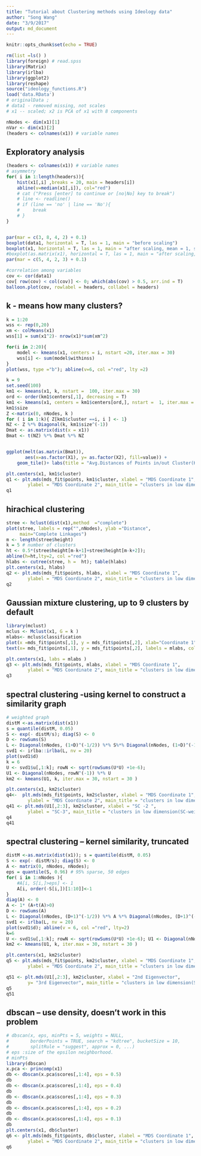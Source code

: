 ```yaml
---
title: "Tutorial about Clustering methods using Ideology data"
author: "Song Wang"
date: "3/9/2017"
output: md_document
---
```


```r
knitr::opts_chunk$set(echo = TRUE)

rm(list =ls() )
library(foreign) # read.spss
library(Matrix)
library(irlba)
library(ggplot2)
library(reshape)
source("ideology_functions.R")
load('data.RData')
# originalData ; 
# data1 - removed missing, not scales
# x1 -- scaled; x2 is PCA of x1 with 8 components

nNodes <- dim(x1)[1]
nVar <- dim(x1)[2]
(headers <- colnames(x1)) # variable names
```

## Exploratory analysis

```r

(headers <- colnames(x1)) # variable names
# asymmetry
for( i in 1:length(headers)){
    hist(x1[,i] ,breaks = 20, main = headers[i])
    abline(v=median(x1[,i]), col="red")
    # cat ("Press [enter] to continue or [no|No] key to break")
    # line <- readline()
    # if (line == 'no' | line == 'No'){
    #     break
    # }
}


par(mar	= c(3, 8, 4, 2) + 0.1)
boxplot(data1, horizontal = T, las = 1, main = "before scaling")
boxplot(x1, horizontal = T, las = 1, main = "after scaling, mean = 1, sd = 1")
#boxplot(as.matrix(x1), horizontal = T, las = 1, main = "after scaling, mean = 1, sd = 1")
par(mar	= c(5, 4, 2, 3) + 0.1)

#correlation among variables
cov <- cor(data1)
cov[ row(cov) < col(cov)] <- 0; which(abs(cov) > 0.5, arr.ind = T)
balloon.plot(cov, rowlabel = headers, collabel = headers)


```
## k - means  how many clusters?
```r
k = 1:20
wss <- rep(0,20)
xm <- colMeans(x1)
wss[1] = sum(x1^2)- nrow(x1)*sum(xm^2)

for(i in 2:20){
    model <- kmeans(x1, centers = i, nstart =20, iter.max = 30)
    wss[i] <- sum(model$withinss)
}
plot(wss, type ="b"); abline(v=6, col ="red", lty =2)

k = 9
set.seed(100)
km1 <- kmeans(x1, k, nstart =  100, iter.max = 30)
ord <- order(km1$centers[,1], decreasing = T)
km1 <- kmeans(x1, centers = km1$centers[ord,], nstart =  1, iter.max = 30)
km1$size
Z <-matrix(0, nNodes, k )
for ( i in 1:k){ Z[km1$cluster ==i, i ] <- 1}
NZ <- Z %*% Diagonal(k, km1$size^(-1)) 
Dmat <- as.matrix(dist(x = x1))
Bmat <- t(NZ) %*% Dmat %*% NZ


ggplot(melt(as.matrix(Bmat)), 
       aes(x=as.factor(X1), y= as.factor(X2), fill=value)) + 
    geom_tile()+ labs(title = "Avg.Distances of Points in/out Cluster(K-means)") + xlab("") + ylab("")

plt.centers(x1, km1$cluster)
q1 <- plt.mds(mds_fit$points, km1$cluster, xlabel = "MDS Coordinate 1", 
        ylabel = "MDS Coordinate 2", main_title = "clusters in low dimension (Kmeans)")
q1
```

## hirachical clustering

```r
stree <- hclust(dist(x1),method  ="complete")
plot(stree, labels = rep("",nNodes), ylab ="Distance", 
     main="Complete Linkages")
m <- length(stree$height)
k = 5 # number of clusters
ht <- 0.5*(stree$height[m-k+1]+stree$height[m-k+2]); 
abline(h=ht,lty=2, col ="red")
hlabs <- cutree(stree, h =  ht); table(hlabs)
plt.centers(x1, hlabs)
q2 <- plt.mds(mds_fit$points, hlabs, xlabel = "MDS Coordinate 1", 
        ylabel = "MDS Coordinate 2", main_title = "clusters in low dimension(Hierachical)")
q2
```

## Gaussian mixture clustering, up to 9 clusters by default
```r
library(mclust)
mclus <- Mclust(x1, G = k )  
mlabs<- mclus$classification
plot(x =mds_fit$points[,1], y = mds_fit$points[,2], xlab="Coordinate 1", ylab="Coordinate 2",  type = 'n', main = "Hierachical Clustering")
text(x= mds_fit$points[,1], y = mds_fit$points[,2], labels = mlabs, col = mlabs, cex=.7)

plt.centers(x1, labs = mlabs )
q3 <- plt.mds(mds_fit$points, mlabs, xlabel = "MDS Coordinate 1", 
        ylabel = "MDS Coordinate 2", main_title = "clusters in low dimension (GMM)")
q3
```



## spectral clustering -using kernel to construct a similarity graph
```r
# weighted graph
distM <-as.matrix(dist(x1))
s = quantile(distM, 0.05)
S <- exp(- distM/s); diag(S) <- 0
D <- rowSums(S)
L <- Diagonal(nNodes, (1+D)^(-1/2)) %*% S%*% Diagonal(nNodes, (1+D)^(-1/2))
svd1 <- irlba::irlba(L, nv = 20)
plot(svd1$d)
k = 6
U <- svd1$u[,1:k]; rowN <- sqrt(rowSums(U*U) +1e-6); 
U1 <- Diagonal(nNodes, rowN^(-1)) %*% U
km2 <- kmeans(U1, k, iter.max = 30, nstart = 30 )

plt.centers(x1, km2$cluster)
q4<-  plt.mds(mds_fit$points, km2$cluster, xlabel = "MDS Coordinate 1", 
        ylabel = "MDS Coordinate 2", main_title = "clusters in low dimension")
q41 <- plt.mds(U1[,2:3], km2$cluster, xlabel = "SC -2 ", 
        ylabel = "SC-3", main_title = "clusters in low dimension(SC-weighted)")
q4 
q41
```


## spectral clustering -- kernel similarity, truncated
```r

distM <-as.matrix(dist(x1)); s = quantile(distM, 0.05)
S <- exp(- distM/s); diag(S) <- 0
A <- matrix(0, nNodes, nNodes); 
eps = quantile(S, 0.96) # 95% sparse, 50 edges
for( i in 1:nNodes ){
    #A[i, S[i,]>eps] <- 1
    A[i, order(-S[i,])[1:10]]<-1
}
diag(A) <- 0
A <- 1* (A+t(A)>0)
D <- rowSums(A)
L <- Diagonal(nNodes, (D+1)^(-1/2)) %*% A %*% Diagonal(nNodes, (D+1)^(-1/2))
svd1 <- irlba(L, nv = 20)
plot(svd1$d); abline(v = 6, col ="red", lty=2)
k=6
U <- svd1$u[,1:k]; rowN <- sqrt(rowSums(U*U) +1e-6); U1 <- Diagonal(nNodes, rowN^(-1)) %*% U
km2 <- kmeans(U1, k, iter.max = 30, nstart = 30 )

plt.centers(x1, km2$cluster)
q5 <- plt.mds(mds_fit$points, km2$cluster, xlabel = "MDS Coordinate 1", 
        ylabel = "MDS Coordinate 2", main_title = "clusters in low dimension(SC-kernel-truncated)")

q51 <- plt.mds(U1[,2:3], km2$cluster, xlabel = "2nd Eigenvector",
        y= "3rd Eigenvector", main_title = "clusters in low dimension(SC-kernel-truncated)")
q5
q51
```


## dbscan  -- use density, doesn't work in this problem
```r
# dbscan(x, eps, minPts = 5, weights = NULL,
#        borderPoints = TRUE, search = "kdtree", bucketSize = 10,
#        splitRule = "suggest", approx = 0, ...)
# eps :size of the epsilon neighborhood.
# minPts
library(dbscan)
x.pca <- princomp(x1)
db <- dbscan(x.pca$scores[,1:4], eps = 0.5)
db
db <- dbscan(x.pca$scores[,1:4], eps = 0.4)
db
db <- dbscan(x.pca$scores[,1:4], eps = 0.3)
db
db <- dbscan(x.pca$scores[,1:4], eps = 0.2)
db
db <- dbscan(x.pca$scores[,1:4], eps = 0.1)
db
plt.centers(x1, db$cluster)
q6 <- plt.mds(mds_fit$points, db$cluster, xlabel = "MDS Coordinate 1", 
        ylabel = "MDS Coordinate 2", main_title = "clusters in low dimension(DB-SCAN)")
q6
```


